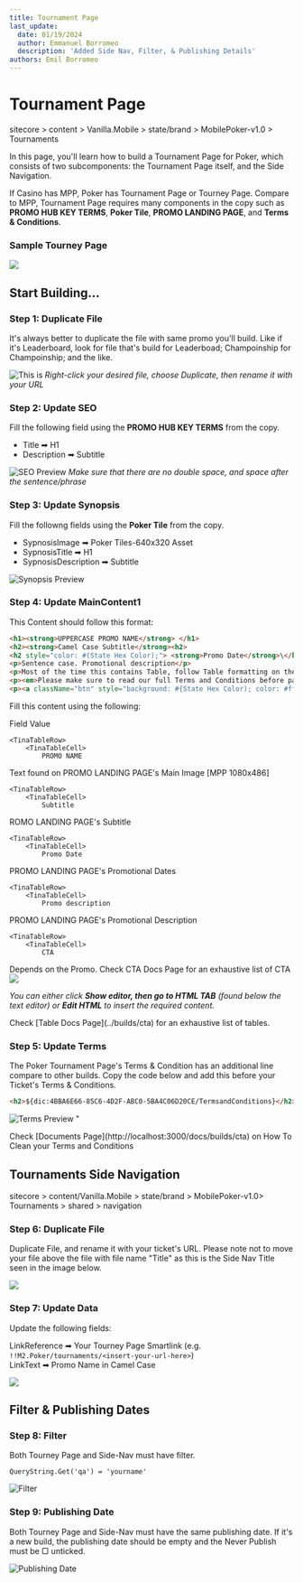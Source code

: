 ```yaml
---
title: Tournament Page
last_update:
  date: 01/19/2024
  author: Emmanuel Borromeo
  description: 'Added Side Nav, Filter, & Publishing Details'
authors: Emil Borromeo
---
```


# Tournament Page

<Admonition type="info" title="Sitecore Path">
  sitecore > content > Vanilla.Mobile > state/brand > MobilePoker-v1.0 > Tournaments
</Admonition>

In this page, you'll learn how to build a Tournament Page for Poker, which consists of two subcomponents: the Tournament Page itself, and the Side Navigation.

If Casino has MPP, Poker has Tournament Page or Tourney Page. Compare to MPP, Tournament Page requires many components in the copy such as **PROMO HUB KEY TERMS**, **Poker Tile**, **PROMO LANDING PAGE**, and **Terms & Conditions**.

### Sample Tourney Page

<img src="https://res.cloudinary.com/dlfu36fiw/image/upload/v1714546346/builds/tourney-page/tourney-sample_lvc9fb.png" />

## Start Building...

### Step 1: Duplicate File

It's always better to duplicate the file with same promo you'll build. Like if it's Leaderboard, look for file that's build for Leaderboad; Champoinship for Champoinship; and the like.

![This is](/img/builds/tourney-page/sitecoretourney-0.png)
*Right-click your desired file, choose Duplicate, then rename it with your URL*

### Step 2: Update SEO

Fill the following field using the **PROMO HUB KEY TERMS** from the copy.

* Title ➡ H1
* Description ➡ Subtitle

![SEO Preview](/img/builds/tourney-page/sitecoretourney-2.png)
*Make sure that there are no double space, and space after the sentence/phrase*

### Step 3: Update Synopsis

Fill the followng fields using the **Poker Tile** from the copy.

* SypnosisImage ➡ Poker Tiles-640x320 Asset
* SypnosisTitle ➡ H1
* SypnosisDescription ➡ Subtitle

![Synopsis Preview](/img/builds/tourney-page/sitecoretourney-3.png)

### Step 4: Update MainContent1

This Content should follow this format:

```html
<h1><strong>UPPERCASE PROMO NAME</strong> </h1>
<h2><strong>Camel Case Subtitle</strong><h2>
<h2 style="color: #(State Hex Color);"> <strong>Promo Date</strong>\</h2>
<p>Sentence case. Promotional description</p>
<p>Most of the time this contains Table, follow Table formatting on the link provided below.</p>
<p><em>Please make sure to read our full Terms and Conditions before participating in this promotion.</em></p>
<p><a className="btn" style="background: #{State Hex Color); color: #ffffff;" href="{SmartLink}">{CTA}</a></p>
```

Fill this content using the following:

<TinaTable topHeader={true}>
    <TinaTableRow>
        <TinaTableCell>
            Field
</TinaTableCell>
        <TinaTableCell>
            Value
</TinaTableCell>
    </TinaTableRow>

    <TinaTableRow>
        <TinaTableCell>
            PROMO NAME
</TinaTableCell>
        <TinaTableCell>
            Text found on PROMO LANDING PAGE's Main Image [MPP 1080x486]
</TinaTableCell>
    </TinaTableRow>

    <TinaTableRow>
        <TinaTableCell>
            Subtitle
</TinaTableCell>
        <TinaTableCell>
            ROMO LANDING PAGE's Subtitle
</TinaTableCell>
    </TinaTableRow>

    <TinaTableRow>
        <TinaTableCell>
            Promo Date
</TinaTableCell>
        <TinaTableCell>
          PROMO LANDING PAGE's Promotional Dates
</TinaTableCell>
    </TinaTableRow>

    <TinaTableRow>
        <TinaTableCell>
            Promo description
</TinaTableCell>
        <TinaTableCell>
          PROMO LANDING PAGE's Promotional Description
</TinaTableCell>
    </TinaTableRow>

    <TinaTableRow>
        <TinaTableCell>
            CTA
</TinaTableCell>
        <TinaTableCell>
            Depends on the Promo. Check CTA Docs Page for an exhaustive list of CTA
</TinaTableCell>
    </TinaTableRow>
</TinaTable>

  <img src="https://res.cloudinary.com/dlfu36fiw/image/upload/v1714548861/builds/tourney-page/tourney-main-content-sample_vub6gs.png" />


*You can either click **Show editor, then go to HTML TAB** (found below the text editor) or **Edit HTML** to insert the required content.*

<Admonition type="info" title="Info">
  Check [Table Docs Page](../builds/cta) for an exhaustive list of tables.
</Admonition>

### Step 5: Update Terms

The Poker Tournament Page's Terms & Condition has an additional line compare to other builds. Copy the code below and add this before your Ticket's Terms & Conditions.

```html
<h2>${dic:4BBA6E66-85C6-4D2F-ABC0-5BA4C06D20CE/TermsandConditions}</h2>
```

![Terms Preview "](/img/builds/tourney-page/sitecoretourney-5.png)

<Admonition type="info" title="Info">
  Check [Documents Page](http://localhost:3000/docs/builds/cta) on How To Clean your Terms and Conditions
</Admonition>

## Tournaments Side Navigation

<Admonition type="info" title="Sitecore path">
  sitecore > content/Vanilla.Mobile > state/brand > MobilePoker-v1.0> Tournaments > shared > navigation
</Admonition>

### Step 6: Duplicate File

Duplicate File, and rename it with your ticket's URL. Please note not to move your file above the file with file name "Title" as this is the Side Nav Title seen in the image below.

<img src="https://res.cloudinary.com/dlfu36fiw/image/upload/v1714549263/builds/tourney-page/nav_im8ezy.png"/>

### Step 7: Update Data

Update the following fields:

LinkReference ➡ Your Tourney Page Smartlink (e.g. `!!M2.Poker/tournaments/<insert-your-url-here>`)\
LinkText ➡ Promo Name in Camel Case

<img src="https://res.cloudinary.com/dlfu36fiw/image/upload/v1714549374/builds/tourney-page/nav-fields_snxafj.png"/>

## Filter & Publishing Dates

### Step 8: Filter

Both Tourney Page and Side-Nav must have filter.

```
QueryString.Get('qa') = 'yourname'
```

![Filter](/img/builds/tourney-page/sitecoretourney-7.png)

### Step 9: Publishing Date

Both Tourney Page and Side-Nav must have the same publishing date. If it's a new build, the publishing date should be empty and the Never Publish must be ▢ unticked.

![Publishing Date](/img/builds/tourney-page/sitecoretourney-8.png)
